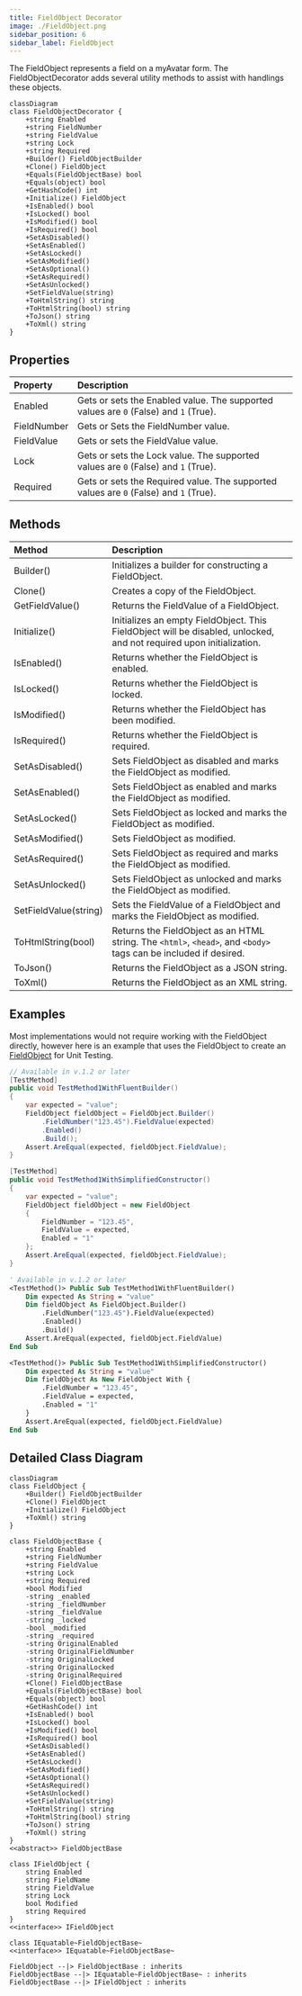 ```yaml
---
title: FieldObject Decorator
image: ./FieldObject.png
sidebar_position: 6
sidebar_label: FieldObject
---
```



The FieldObject represents a field on a myAvatar form.
The FieldObjectDecorator adds several utility methods to assist with handlings these objects.

```mermaid
classDiagram
class FieldObjectDecorator {
    +string Enabled
    +string FieldNumber
    +string FieldValue
    +string Lock
    +string Required
    +Builder() FieldObjectBuilder
    +Clone() FieldObject
    +Equals(FieldObjectBase) bool
    +Equals(object) bool
    +GetHashCode() int
    +Initialize() FieldObject
    +IsEnabled() bool
    +IsLocked() bool
    +IsModified() bool
    +IsRequired() bool
    +SetAsDisabled()
    +SetAsEnabled()
    +SetAsLocked()
    +SetAsModified()
    +SetAsOptional()
    +SetAsRequired()
    +SetAsUnlocked()
    +SetFieldValue(string)
    +ToHtmlString() string
    +ToHtmlString(bool) string
    +ToJson() string
    +ToXml() string
}
```

## Properties

| Property        | Description |
|:----------------|:------------|
| Enabled         | Gets or sets the Enabled value. The supported values are `0` (False) and `1` (True). |
| FieldNumber     | Gets or Sets the FieldNumber value. |
| FieldValue      | Gets or sets the FieldValue value. |
| Lock            | Gets or sets the Lock value. The supported values are `0` (False) and `1` (True). |
| Required        | Gets or sets the Required value. The supported values are `0` (False) and `1` (True). |

## Methods

| Method        | Description |
|:----------------|:------------|
| Builder() | Initializes a builder for constructing a FieldObject. |
| Clone() | Creates a copy of the FieldObject. |
| GetFieldValue() | Returns the FieldValue of a FieldObject. |
| Initialize() | Initializes an empty FieldObject. This FieldObject will be disabled, unlocked, and not required upon initialization. |
| IsEnabled() | Returns whether the FieldObject is enabled. |
| IsLocked() | Returns whether the FieldObject is locked. |
| IsModified() | Returns whether the FieldObject has been modified. |
| IsRequired() | Returns whether the FieldObject is required. | 
| SetAsDisabled() | Sets FieldObject as disabled and marks the FieldObject as modified. |
| SetAsEnabled() | Sets FieldObject as enabled and marks the FieldObject as modified. |
| SetAsLocked() | Sets FieldObject as locked and marks the FieldObject as modified. |
| SetAsModified() | Sets FieldObject as modified. |
| SetAsRequired() | Sets FieldObject as required and marks the FieldObject as modified. |
| SetAsUnlocked() | Sets FieldObject as unlocked and marks the FieldObject as modified. |
| SetFieldValue(string) | Sets the FieldValue of a FieldObject and marks the FieldObject as modified. |
| ToHtmlString(bool) | Returns the FieldObject as an HTML string. The `<html>`, `<head>`, and `<body>` tags can be included if desired. |
| ToJson() | Returns the FieldObject as a JSON string. |
| ToXml() | Returns the FieldObject as an XML string. |

## Examples

Most implementations would not require working with the FieldObject directly, however here is an example that uses the FieldObject to create an [FieldObject](../fieldobject) for Unit Testing.

<Tabs>
<TabItem value="cs" label="C#">

```cs
// Available in v.1.2 or later
[TestMethod]
public void TestMethod1WithFluentBuilder()
{
    var expected = "value";
    FieldObject fieldObject = FieldObject.Builder()
        .FieldNumber("123.45").FieldValue(expected)
        .Enabled()
        .Build();
    Assert.AreEqual(expected, fieldObject.FieldValue);
}

[TestMethod]
public void TestMethod1WithSimplifiedConstructor()
{
    var expected = "value";
    FieldObject fieldObject = new FieldObject
    {
        FieldNumber = "123.45",
        FieldValue = expected,
        Enabled = "1"
    };
    Assert.AreEqual(expected, fieldObject.FieldValue);
}
```

</TabItem>
<TabItem value="vb" label="Visual Basic">

```vb
' Available in v.1.2 or later
<TestMethod()> Public Sub TestMethod1WithFluentBuilder()
    Dim expected As String = "value"
    Dim fieldObject As FieldObject.Builder()
        .FieldNumber("123.45").FieldValue(expected)
        .Enabled()
        .Build()
    Assert.AreEqual(expected, fieldObject.FieldValue)
End Sub

<TestMethod()> Public Sub TestMethod1WithSimplifiedConstructor()
    Dim expected As String = "value"
    Dim fieldObject As New FieldObject With {
        .FieldNumber = "123.45",
        .FieldValue = expected,
        .Enabled = "1"
    }
    Assert.AreEqual(expected, fieldObject.FieldValue)
End Sub
```

</TabItem>
</Tabs>

## Detailed Class Diagram

```mermaid
classDiagram
class FieldObject {
    +Builder() FieldObjectBuilder
    +Clone() FieldObject
    +Initialize() FieldObject
    +ToXml() string
}

class FieldObjectBase {
    +string Enabled
    +string FieldNumber
    +string FieldValue
    +string Lock
    +string Required
    +bool Modified
    -string _enabled
    -string _fieldNumber
    -string _fieldValue
    -string _locked
    -bool _modified
    -string _required
    -string OriginalEnabled
    -string OriginalFieldNumber
    -string OriginalLocked
    -string OriginalLocked
    -string OriginalRequired
    +Clone() FieldObjectBase
    +Equals(FieldObjectBase) bool
    +Equals(object) bool
    +GetHashCode() int
    +IsEnabled() bool
    +IsLocked() bool
    +IsModified() bool
    +IsRequired() bool
    +SetAsDisabled()
    +SetAsEnabled()
    +SetAsLocked()
    +SetAsModified()
    +SetAsOptional()
    +SetAsRequired()
    +SetAsUnlocked()
    +SetFieldValue(string)
    +ToHtmlString() string
    +ToHtmlString(bool) string
    +ToJson() string
    +ToXml() string
}
<<abstract>> FieldObjectBase

class IFieldObject {
    string Enabled
    string FieldName
    string FieldValue
    string Lock
    bool Modified
    string Required
}
<<interface>> IFieldObject

class IEquatable~FieldObjectBase~
<<interface>> IEquatable~FieldObjectBase~

FieldObject --|> FieldObjectBase : inherits
FieldObjectBase --|> IEquatable~FieldObjectBase~ : inherits
FieldObjectBase --|> IFieldObject : inherits
```